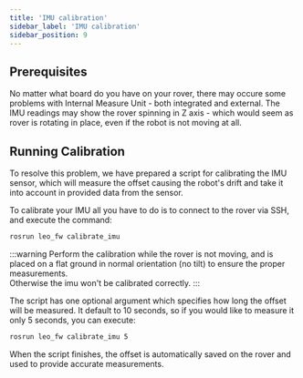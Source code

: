 ```yaml
---
title: 'IMU calibration'
sidebar_label: 'IMU calibration'
sidebar_position: 9
---
```



## Prerequisites

<LinkButton to="connect-to-rover-ap" description="Connect to Leo Rover AP" />

<LinkButton to="ssh" description="Connect via SSH" />

No matter what board do you have on your rover, there may occure some problems with Internal Measure Unit - both integrated and external.
The IMU readings may show the rover spinning in Z axis - which would seem as rover is rotating in place, even if the robot is not moving at all.

## Running Calibration

To resolve this problem, we have prepared a script for calibrating the IMU sensor, which will measure the offset causing the robot's drift
and take it into account in provided data from the sensor.

To calibrate your IMU all you have to do is to connect to the rover via SSH, and execute the command:

```bash
rosrun leo_fw calibrate_imu
```

:::warning
Perform the calibration while the rover is not moving, and is placed on a flat ground in normal orientation (no tilt) to ensure the proper measurements. \
Otherwise the imu won't be calibrated correctly.
:::

The script has one optional argument which specifies how long the offset will be measured. It default to 10 seconds,
so if you would like to measure it only 5 seconds, you can execute:

```bash
rosrun leo_fw calibrate_imu 5
```

When the script finishes, the offset is automatically saved on the rover and used to provide accurate measurements.

